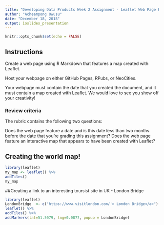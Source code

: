 ```yaml
---
title: "Developing Data Products Week 2 Assignment - Leaflet Web Page Presentation - Creating a Map with Leaflet"
author: "Acheampong Owusu"
date: "December 18, 2018"
output: ioslides_presentation
---
```


```r
knitr::opts_chunk$set(echo = FALSE)
```

## Instructions
Create a web page using R Markdown that features a map created with Leaflet.

Host your webpage on either GitHub Pages, RPubs, or NeoCities.

Your webpage must contain the date that you created the document, and it must contain a map created with Leaflet. We would love to see you show off your creativity!

### Review criteria
The rubric contains the following two questions:

Does the web page feature a date and is this date less than two months before the date that you're grading this assignment?
Does the web page feature an interactive map that appears to have been created with Leaflet?

## Creating the world map!

```r
library(leaflet)
my_map <- leaflet() %>%
addTiles()
my_map
```


##Creating a link to an interesting toursist site in UK - London Bridge 

```r
library(leaflet)
LondonBridge  <- c("https://www.visitlondon.com/'> London Bridge</a>")
leaflet() %>%
addTiles() %>%
addMarkers(lat=51.5079, lng=0.0877, popup = LondonBridge)

```

